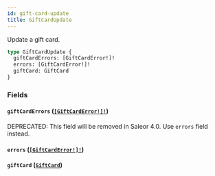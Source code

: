 ```yaml
---
id: gift-card-update
title: GiftCardUpdate
---
```


Update a gift card.

```graphql
type GiftCardUpdate {
  giftCardErrors: [GiftCardError!]!
  errors: [GiftCardError!]!
  giftCard: GiftCard
}
```

### Fields

#### `giftCardErrors` ([`[GiftCardError!]!`](../../../developer/api-reference/objects/gift-card-error))

<span class="badge badge--warning">DEPRECATED: This field will be removed in Saleor 4.0. Use `errors` field instead.</span>

#### `errors` ([`[GiftCardError!]!`](../../../developer/api-reference/objects/gift-card-error))

#### `giftCard` ([`GiftCard`](../../../developer/api-reference/objects/gift-card))

